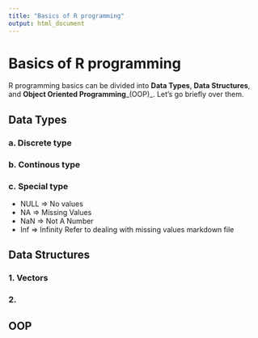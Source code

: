 ```yaml
---
title: "Basics of R programming"
output: html_document
---
```


# Basics of R programming
R programming basics can be divided into **Data Types**, **Data Structures**, and **Object Oriented Programming**_(OOP)_. Let's go briefly over them.

## Data Types

### a. Discrete type


### b. Continous type

### c. Special type 
  * NULL  => No values
  * NA    => Missing Values
  * NaN   => Not A Number
  * Inf   => Infinity
Refer to dealing with missing values markdown file

## Data Structures
### 1. Vectors
### 2.

## OOP